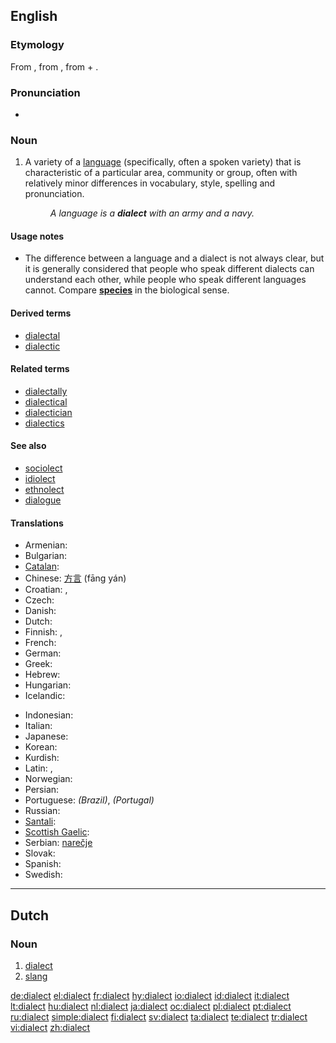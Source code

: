==English==
{{wikipedia}}

===Etymology===
From {{etyl|grc}} {{term|διάλεκτος|tr=diálektos||conversation, the language of a country or a place or a nation, the local [[idiom]] which derives from a dominant language|sc=polytonic}}, from {{term|διαλέγομαι|tr=dialégomai||I participate in a [[dialogue]]|sc=polytonic}}, from {{term|διά|tr=diá||inter, through|sc=polytonic}} + {{term|λέγω|tr=légō||I speak|sc=polytonic}}.

===Pronunciation===
* {{IPA|/ˈdɑɪ.ə.ˌlɛkt/}}

===Noun===
{{en-noun}}

# {{linguistics}} A variety of a [[language]] (specifically, often a spoken variety) that is characteristic of a particular area, community or group, often with relatively minor differences in vocabulary, style, spelling and pronunciation.
#: ''A language is a '''dialect''' with an army and a navy.''

====Usage notes====
* The difference between a language and a dialect is not always clear, but it is generally considered that people who speak different dialects can understand each other, while people who speak different languages cannot. Compare '''[[species]]''' in the biological sense.

====Derived terms====
* [[dialectal]]
* [[dialectic]]

====Related terms====
* [[dialectally]]
* [[dialectical]]
* [[dialectician]]
* [[dialectics]]

====See also====
* [[sociolect]]
* [[idiolect]]
* [[ethnolect]]
* [[dialogue]]

====Translations====
{{trans-top|variety of a language}}
* Armenian: {{t|hy|բարբառ|sc=Armn|tr=barbaṙ}}
* Bulgarian: {{t|bg|диалект|m|tr=dialekt|sc=Cyrl}}
* [[Catalan]]: {{t+|ca|dialecte|m}}
* Chinese: [[方言]] (fāng yán)
* Croatian: {{t-|hr|narječje|n|alt=nárjēčje}}, {{t-|hr|dijalekt|m|alt=dijàlekt}}
* Czech: {{t+|cs|nářečí|n}}
* Danish: {{t-|da|dialekt|c}}
* Dutch: {{t+|nl|dialect|n}}
* Finnish: {{t+|fi|murre}}, {{t|fi|aluemurre}}
* French: {{t+|fr|dialecte|m}}
* German: {{t+|de|Dialekt|m}}
* Greek: {{t+|el|διάλεκτος|f|tr=diálektos|sc=Grek}}
* Hebrew: {{t|he|ניב|m|tr=niv|sc=Hebr}}
* Hungarian: {{t+|hu|nyelvjárás}}
* Icelandic: {{t-|is|mállýska|f}}
{{trans-mid}}
* Indonesian: {{t|id|dialek|xs=Indonesian}}
* Italian: {{t+|it|dialetto|m}}
* Japanese: {{t+|ja|方言|tr=[[ほうげん]], hōgen|sc=Jpan}}
* Korean: {{t+|ko|사투리|tr=saturi|sc=Hang}}
*Kurdish: {{t|ku|زاراو|tr=zaraw|sc=ku-Arab}}
* Latin: {{t-|la|dialectos|f}}, {{t|la|dialectus|f}}
* Norwegian: {{t+|no|dialekt|m}}
* Persian: {{t|fa|لحجه|sc=fa-Arab|xs=Persian}}
* Portuguese: {{t+|pt|dialeto|m}} ''(Brazil)'', {{t+|pt|dialecto|m}} ''(Portugal)''
* Russian: {{t|ru|диалект|m|tr=dialékt|sc=Cyrl}}
* [[Santali]]: {{tø|sat|ᱵᱳᱞᱤ|tr=boli|sc=Olck}}
* [[Scottish Gaelic]]: {{t-|gd|dualchainnt|f}}
* Serbian: [[narečje]] {{n}}
* Slovak: {{t|sk|nárečie|n}}
* Spanish: {{t+|es|dialecto|m}}
* Swedish: {{t+|sv|dialekt|c}}
{{trans-bottom}}

----

==Dutch==

===Noun===
{{infl|nl|noun|g=n}}

# [[#English|dialect]]
# [[slang]]

[[de:dialect]]
[[el:dialect]]
[[fr:dialect]]
[[hy:dialect]]
[[io:dialect]]
[[id:dialect]]
[[it:dialect]]
[[lt:dialect]]
[[hu:dialect]]
[[nl:dialect]]
[[ja:dialect]]
[[oc:dialect]]
[[pl:dialect]]
[[pt:dialect]]
[[ru:dialect]]
[[simple:dialect]]
[[fi:dialect]]
[[sv:dialect]]
[[ta:dialect]]
[[te:dialect]]
[[tr:dialect]]
[[vi:dialect]]
[[zh:dialect]]